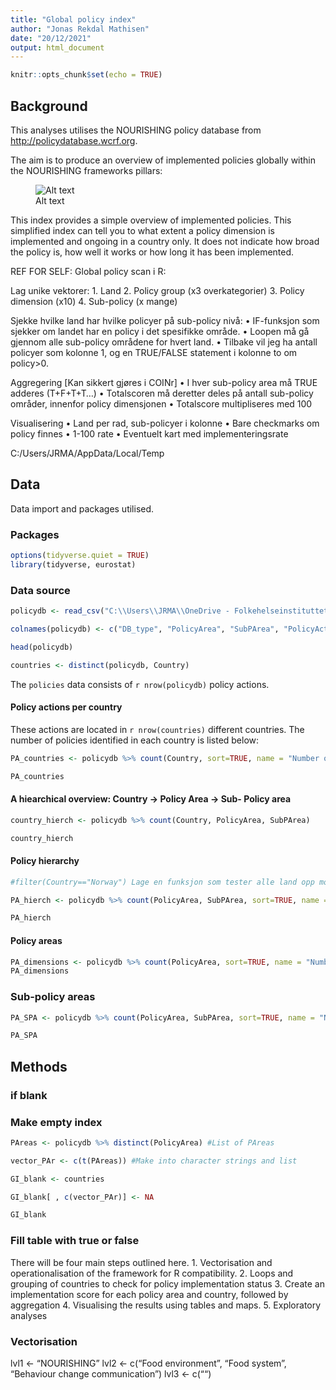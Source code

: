 ```yaml
---
title: "Global policy index"
author: "Jonas Rekdal Mathisen"
date: "20/12/2021"
output: html_document
---
```


```r
knitr::opts_chunk$set(echo = TRUE)
```

## Background

This analyses utilises the NOURISHING policy database from <http://policydatabase.wcrf.org>. 

The aim is to produce an overview of implemented policies globally within the NOURISHING frameworks pillars:

![Alt text](C:\Users\JRMA\OneDrive - Folkehelseinstituttet\Dokumenter\CO-CREATE\graphs\PPA-Nourishing-WEB.jpg.webp)

This index provides a simple overview of implemented policies. This simplified index can tell you to what extent a policy dimension is implemented and ongoing in a country only. It does not indicate how broad the policy is, how well it works or how long it has been implemented. 

REF FOR SELF:
Global policy scan i R:

Lag unike vektorer:
	1. Land
	2. Policy group (x3 overkategorier)
	3. Policy dimension (x10)
	4. Sub-policy (x mange)

Sjekke hvilke land har hvilke policyer på sub-policy nivå:
	• IF-funksjon som sjekker om landet har en policy i det spesifikke område. 
	• Loopen må gå gjennom alle sub-policy områdene for hvert land. 
	• Tilbake vil jeg ha antall policyer som kolonne 1, og en TRUE/FALSE statement i kolonne to om policy>0.

Aggregering [Kan sikkert gjøres i COINr]
	• I hver sub-policy area må TRUE adderes (T+F+T+T...) 
	• Totalscoren må deretter deles på antall sub-policy områder, innenfor policy dimensjonen
	• Totalscore multipliseres med 100

Visualisering
	• Land per rad, sub-policyer i kolonne
	• Bare checkmarks om policy finnes
	• 1-100 rate
	• Eventuelt kart med implementeringsrate



C:/Users/JRMA/AppData/Local/Temp


## Data
Data import and packages utilised.

### Packages
```r
options(tidyverse.quiet = TRUE)
library(tidyverse, eurostat)
```

### Data source

```r

policydb <- read_csv("C:\\Users\\JRMA\\OneDrive - Folkehelseinstituttet\\Dokumenter\\CO-CREATE\\policy-export10-Dec-2021.csv", show_col_types = FALSE)

colnames(policydb) <- c("DB_type", "PolicyArea", "SubPArea", "PolicyAction", "Country", "Topics")

head(policydb)

countries <- distinct(policydb, Country)
```

The `policies` data consists of `r nrow(policydb)` policy actions. 

#### Policy actions per country

These actions are located in `r nrow(countries)` different countries. The number of policies identified in each country is listed below:

<!-- sum of policies, grouped by country -->
```r
PA_countries <- policydb %>% count(Country, sort=TRUE, name = "Number of policy actions")

PA_countries
```


#### A hiearchical overview: Country -> Policy Area -> Sub- Policy area

```r


country_hierch <- policydb %>% count(Country, PolicyArea, SubPArea)

country_hierch
```



#### Policy hierarchy

```r
#filter(Country=="Norway") Lage en funksjon som tester alle land opp mot hverandre og hiearkiene? Hvor er man like etc?

PA_hierch <- policydb %>% count(PolicyArea, SubPArea, sort=TRUE, name = "Number of policy actions")

PA_hierch
```

#### Policy areas

```r
PA_dimensions <- policydb %>% count(PolicyArea, sort=TRUE, name = "Number of policy actions") %>% 
PA_dimensions
```

### Sub-policy areas

```r
PA_SPA <- policydb %>% count(PolicyArea, SubPArea, sort=TRUE, name = "Number of policy actions")

PA_SPA

```


## Methods

### if blank


<!-- if blank FALSE, else TRUE, på en unik liste -->

### Make empty index
```r
PAreas <- policydb %>% distinct(PolicyArea) #List of PAreas

vector_PAr <- c(t(PAreas)) #Make into character strings and list

GI_blank <- countries

GI_blank[ , c(vector_PAr)] <- NA

GI_blank

```

### Fill table with true or false



There will be four main steps outlined here.
1. Vectorisation and operationalisation of the framework for R compatibility. 
2. Loops and grouping of countries to check for policy implementation status
3. Create an implementation score for each policy area and country, followed by aggregation
4. Visualising the results using tables and maps.
5. Exploratory analyses 

### Vectorisation

lvl1 <- "NOURISHING"
lvl2 <- c("Food environment", "Food system", "Behaviour change communication")
lvl3 <- c("")